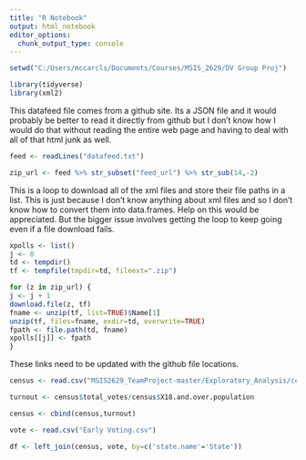 ---
title: "R Notebook"
output: html_notebook
editor_options: 
  chunk_output_type: console
---


```{r Libraries}

setwd("C:/Users/mccarcls/Documents/Courses/MSIS_2629/DV Group Proj")

library(tidyverse)
library(xml2)

```


This datafeed file comes from a github site. Its a JSON file and it would probably be better to read it directly from github but I don't know how I would do that without reading the entire web page and having to deal with all of that html junk as well.

```{r Poll Locations Data}

feed <- readLines("datafeed.txt")

zip_url <- feed %>% str_subset("feed_url") %>% str_sub(14,-2)


```

This is a loop to download all of the xml files and store their file paths in a list. This is just because I don't know anything about xml files and so I don't know how to convert them into data.frames. Help on this would be appreciated. But the bigger issue involves getting the loop to keep going even if a file download fails.

```{r Polls Data loop}
xpolls <- list()
j <- 0
td <- tempdir()
tf <- tempfile(tmpdir=td, fileext=".zip")

for (z in zip_url) {
j <- j + 1
download.file(z, tf)
fname <- unzip(tf, list=TRUE)$Name[1]
unzip(tf, files=fname, exdir=td, overwrite=TRUE)
fpath <- file.path(td, fname)
xpolls[[j]] <- fpath
}


```


These links need to be updated with the github file locations.
```{r Mail Voting Data}

census <- read.csv("MSIS2629_TeamProject-master/Exploratory_Analysis/census_with_election_data.csv")

turnout <- census$total_votes/census$X18.and.over.population

census <- cbind(census,turnout)

vote <- read.csv("Early Voting.csv")

df <- left_join(census, vote, by=c('state.name'='State'))

```

